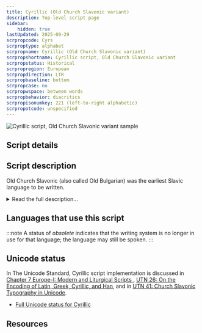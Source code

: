```yaml
---
title: Cyrillic (Old Church Slavonic variant)
description: Top-level script page
sidebar:
    hidden: true
lastUpdated: 2025-09-29
scrpropcode: Cyrs
scrproptype: alphabet
scrpropname: Cyrillic (Old Church Slavonic variant)
scrpropshortname: Cyrillic script, Old Church Slavonic variant
scrpropstatus: Historical
scrpropregion: European
scrpropdirection: LTR
scrpropbaseline: bottom
scrpropcase: no
scrpropwspace: between words
scrpropbehavior: diacritics
scrpropisonumkey: 221 (left-to-right alphabetic)
scrpropotcode: unspecified
---
```



![Cyrillic script, Old Church Slavonic variant sample](../images/cyrs-sample.png "The Lord's Prayer in Church Slavonic")

## Script details

<ScriptDetails />

## Script description

Old Church Slavonic (also called Old Bulgarian) was the earliest Slavic language to be written.

<details>
<summary>Read the full description...</summary>it was first written in the Glagolitic script, and later in the early Cyrillic script. Cyrillic writing has undergone a number of changes since that time, so much so that the old and modern variants are considered by many to be two different but related scripts.

Notable differences between the Cyrillic as it was used for writing Old Church Slavonic and as it is used today include the following: Obsolete letters have been dropped, and some additional letters have been added. The repertoire of letters in the early Cyrillic alphabet is cited in documents from the time as being as few as 27 or as many as 43. This variation may be due to the writers' conflicting definitions as to what constitutes a letter. Modern Cyrillic as it is used for writing the Russian language uses 33 letters.

Early Cyrillic was unicameral, that is, there was only one case, although some letters were written larger than others for emphasis or decorative purposes. Modern Cyrillic is written using upper- and lower case. Early Cyrillic writing did not use separate symbols for numbers, rather, each letter was assigned a numeric value, as in the Greek script. A diacritic mark was written above the symbol to indicate that it was to be interpreted as a number. Modern Cyrillic has used Latin numbers since the early 18th century.

Diacritics were also used in early Cyrillic writing to convey phonological information such as palatalization, stress and breathing, as well as abbreviation of a word. Many of these marks have been dropped from current usage, and other hookes, breves and diaereses have been added to facilitate the representation of non-Slavic languages in the script.

Early Cyrillic punctuation was borrowed from Latin, Greek and Armenian.
</details>

## Languages that use this script

:::note
A status of _obsolete_ indicates that the writing system is no longer in use for that language; the language may still be spoken.
:::

<WsList script='Cyrs' wsMax='5' />

## Unicode status

In The Unicode Standard, Cyrillic script implementation is discussed in [Chapter 7 Europe-I: Modern and Liturgical Scripts ](https://www.unicode.org/versions/latest/core-spec/chapter-7/#G10850), [UTN 26: On the Encoding of Latin, Greek, Cyrillic, and Han](https://www.unicode.org/notes/tn26/), and in [UTN 41: Church Slavonic Typography in Unicode](https://www.unicode.org/notes/tn41/).

- [Full Unicode status for Cyrillic](/scrlang/unicode/cyrl-unicode)



## Resources

<ScriptResources detailSummary='seemore' />

